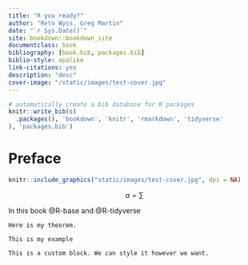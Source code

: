 ```yaml
--- 
title: "R you ready?"
author: "Reto Wyss, Greg Martin"
date: "`r Sys.Date()`"
site: bookdown::bookdown_site
documentclass: book
bibliography: [book.bib, packages.bib]
biblio-style: apalike
link-citations: yes
description: "desc"
cover-image: "/static/images/test-cover.jpg"
---
```



```r
# automatically create a bib database for R packages
knitr::write_bib(c(
  .packages(), 'bookdown', 'knitr', 'rmarkdown', 'tidyverse'
), 'packages.bib')
```




# Preface {-}


```r
knitr::include_graphics("static/images/test-cover.jpg", dpi = NA)
```


$$
a = \sum
$$

In this book @R-base and @R-tidyverse

```definition
Here is my theorem.
```


```example
This is my example
```


```block
This is a custom block. We can style it however we want.
```